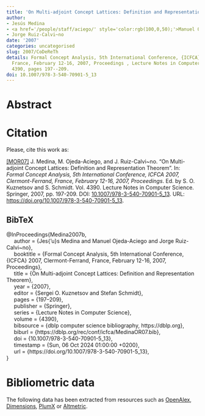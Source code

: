 ```yaml
---
title: 'On Multi-adjoint Concept Lattices: Definition and Representation Theorem'
author:
- Jesús Medina
- <a href='/people/staff/aciego/' style='color:rgb(100,0,50);'>Manuel Ojeda-Aciego</a>
- Jorge Ruiz-Calvi~no
date: '2007'
categories: uncategorised
slug: 2007/CoDeReTh
details: Formal Concept Analysis, 5th International Conference, {ICFCA} 2007, Clermont-Ferrand,
  France, February 12-16, 2007, Proceedings , Lecture Notes in Computer Science vol.
  4390, pages 197--209.
doi: 10.1007/978-3-540-70901-5_13
---
```




# Abstract










# Citation
Please, cite this work as:


<a name=bib-Medina2007b></a>[[MOR07]](#cite-Medina2007b) J. Medina, M. Ojeda-Aciego, and J. Ruiz-Calvi~no. “On Multi-adjoint Concept Lattices: Definition and Representation Theorem”. In: _Formal Concept Analysis, 5th International Conference, ICFCA 2007, Clermont-Ferrand, France, February 12-16, 2007, Proceedings_. Ed. by S. O. Kuznetsov and S. Schmidt. Vol. 4390. Lecture Notes in Computer Science. Springer, 2007, pp. 197-209. DOI: [10.1007/978-3-540-70901-5\_13](https://doi.org/10.1007%2F978-3-540-70901-5%5C_13). URL: [https://doi.org/10.1007/978-3-540-70901-5\_13](https://doi.org/10.1007/978-3-540-70901-5\_13).

::: {.callout-note appearance="minimal" collapse=true}

## BibTeX

@InProceedings{Medina2007b,<br>&nbsp;&nbsp;&nbsp;&nbsp;  author = {Jes{\a'u}s Medina and Manuel Ojeda-Aciego and Jorge Ruiz-Calvi~no},<br>&nbsp;&nbsp;&nbsp;&nbsp;  booktitle = {Formal Concept Analysis, 5th International Conference, {ICFCA} 2007, Clermont-Ferrand, France, February 12-16, 2007, Proceedings},<br>&nbsp;&nbsp;&nbsp;&nbsp;  title = {On Multi-adjoint Concept Lattices: Definition and Representation Theorem},<br>&nbsp;&nbsp;&nbsp;&nbsp;  year = {2007},<br>&nbsp;&nbsp;&nbsp;&nbsp;  editor = {Sergei O. Kuznetsov and Stefan Schmidt},<br>&nbsp;&nbsp;&nbsp;&nbsp;  pages = {197--209},<br>&nbsp;&nbsp;&nbsp;&nbsp;  publisher = {Springer},<br>&nbsp;&nbsp;&nbsp;&nbsp;  series = {Lecture Notes in Computer Science},<br>&nbsp;&nbsp;&nbsp;&nbsp;  volume = {4390},<br>&nbsp;&nbsp;&nbsp;&nbsp;  bibsource = {dblp computer science bibliography, https://dblp.org},<br>&nbsp;&nbsp;&nbsp;&nbsp;  biburl = {https://dblp.org/rec/conf/icfca/MedinaOR07.bib},<br>&nbsp;&nbsp;&nbsp;&nbsp;  doi = {10.1007/978-3-540-70901-5\_13},<br>&nbsp;&nbsp;&nbsp;&nbsp;  timestamp = {Sun, 06 Oct 2024 01:00:00 +0200},<br>&nbsp;&nbsp;&nbsp;&nbsp;  url = {https://doi.org/10.1007/978-3-540-70901-5\_13},<br>}

:::



# Bibliometric data


The following data has been extracted from resources such as [OpenAlex](https://openalex.org/), [Dimensions](https://app.dimensions.ai/), [PlumX](https://www.elsevier.com/insights/metrics/plumx) or [Altmetric](https://www.altmetric.com/).

<div style="display: flex; justify-content: center; align-items: center; height: 100%;">
<span class="__dimensions_badge_embed__" data-doi="10.1007/978-3-540-70901-5_13" data-legend="always"></span></div><script async src="https://badge.dimensions.ai/badge.js" charset="utf-8"></script>

<div style="display: flex; justify-content: center; align-items: center; height: 100%;">
<a href="https://plu.mx/plum/a/?doi=10.1007/978-3-540-70901-5_13" class="plumx-details" data-site="plum" data-hide-when-empty="true">On Multi-adjoint Concept Lattices: Definition and Representation Theorem</a></div>

<div style="display: flex; justify-content: center; align-items: center; height: 100%;">
<script type="text/javascript" src="https://d1bxh8uas1mnw7.cloudfront.net/assets/embed.js"></script><div data-badge-type="medium-donut" class="altmetric-embed" data-badge-details="right" data-doi="10.1007/978-3-540-70901-5_13"></div></div>


## Cites

The following graph plots the number of cites received by this work from its publication, on a yearly basis.

```r
#| echo: false
#| results: asis
#| warning: false
#| message: false
source(here::here('scripts', 'manage_publications.R'))
df <- readRDS('citation_history.rds')
plot_citation_history(df)
```



## Papers citing this work

The following is a non-exhaustive list of papers that cite this work:


<a name=bib-Alcalde_2011></a>[[1]](#cite-Alcalde_2011) C. Alcalde, A. Burusco, and R. Fuentes-Gonzalez. “On the solutions of L-fuzzy relational equations with sub-triangle composition and its relation with the L-Fuzzy Concept Theory”. In: _Proceedings of the 7th conference of the European Society for Fuzzy Logic and Technology (EUSFLAT-2011)_. EUSFLAT-2011 and LFA-2011. Atlantis Press, 2011. DOI: [10.2991/eusflat.2011.96](https://doi.org/10.2991%2Feusflat.2011.96). URL: [http://dx.doi.org/10.2991/eusflat.2011.96](http://dx.doi.org/10.2991/eusflat.2011.96).

<a name=bib-Alcalde_2010></a>[[2]](#cite-Alcalde_2010) C. Alcalde, A. Burusco, and R. Fuentes-González. “Obtaining Significant Relations in L-Fuzzy Contexts”. In: _Trends in Applied Intelligent Systems_. Springer Berlin Heidelberg, 2010, p. 183–192. ISBN: 9783642130250. DOI: [10.1007/978-3-642-13025-0_20](https://doi.org/10.1007%2F978-3-642-13025-0_20). URL: [http://dx.doi.org/10.1007/978-3-642-13025-0_20](http://dx.doi.org/10.1007/978-3-642-13025-0_20).

<a name=bib-Alcalde_2012></a>[[3]](#cite-Alcalde_2012) C. Alcalde, A. Burusco, and R. Fuentes-González. “Some Results on the Composition of L-Fuzzy Contexts”. In: _Advances in Computational Intelligence_. Springer Berlin Heidelberg, 2012, p. 305–314. ISBN: 9783642317156. DOI: [10.1007/978-3-642-31715-6_33](https://doi.org/10.1007%2F978-3-642-31715-6_33). URL: [http://dx.doi.org/10.1007/978-3-642-31715-6_33](http://dx.doi.org/10.1007/978-3-642-31715-6_33).

<a name=bib-Alcalde_20111></a>[[4]](#cite-Alcalde_20111) C. Alcalde, A. Burusco, R. Fuentes-González, et al. “The use of linguistic variables and fuzzy propositions in the <mml:math xmlns:mml="http://www.w3.org/1998/Math/MathML" altimg="si73.gif" display="inline" overflow="scroll"><mml:mi>L</mml:mi></mml:math>-Fuzzy concept theory”. In: _Computers &amp; Mathematics with Applications_ 62.8 (Oct. 2011), p. 3111–3122. ISSN: 0898-1221. DOI: [10.1016/j.camwa.2011.08.024](https://doi.org/10.1016%2Fj.camwa.2011.08.024). URL: [http://dx.doi.org/10.1016/j.camwa.2011.08.024](http://dx.doi.org/10.1016/j.camwa.2011.08.024).

<a name=bib-Antoni_2018></a>[[5]](#cite-Antoni_2018) L. Antoni, S. Krajči, and O. Krídlo. “On Fuzzy Generalizations of Concept Lattices”. In: _Interactions Between Computational Intelligence and Mathematics_. Springer International Publishing, 2018, p. 79–103. ISBN: 9783319746814. DOI: [10.1007/978-3-319-74681-4_6](https://doi.org/10.1007%2F978-3-319-74681-4_6). URL: [http://dx.doi.org/10.1007/978-3-319-74681-4_6](http://dx.doi.org/10.1007/978-3-319-74681-4_6).

<a name=bib-Belohlavek_2008></a>[[6]](#cite-Belohlavek_2008) R. Belohlavek. “Relational Data,Formal Concept Analysis, and Graded Attributes”. In: _Handbook of Research on Fuzzy Information Processing in Databases_. IGI Global, 2008, p. 462–489. DOI: [10.4018/978-1-59904-853-6.ch018](https://doi.org/10.4018%2F978-1-59904-853-6.ch018). URL: [http://dx.doi.org/10.4018/978-1-59904-853-6.ch018](http://dx.doi.org/10.4018/978-1-59904-853-6.ch018).

<a name=bib-Ben_tez_Caballero_2017></a>[[7]](#cite-Ben_tez_Caballero_2017) M. J. Benítez-Caballero, J. Medina, and E. Ramírez-Poussa. “Reducing Concept Lattices from Rough Set Theory”. In: _Advances in Fuzzy Logic and Technology 2017_. Springer International Publishing, Sep. 2017, p. 177–186. ISBN: 9783319668307. DOI: [10.1007/978-3-319-66830-7_17](https://doi.org/10.1007%2F978-3-319-66830-7_17). URL: [http://dx.doi.org/10.1007/978-3-319-66830-7_17](http://dx.doi.org/10.1007/978-3-319-66830-7_17).

<a name=bib-Butka_20141></a>[[8]](#cite-Butka_20141) P. Butka, J. Pócs, and J. Pócsová. “On equivalence of conceptual scaling and generalized one-sided concept lattices”. In: _Information Sciences_ 259 (Feb. 2014), p. 57–70. ISSN: 0020-0255. DOI: [10.1016/j.ins.2013.08.047](https://doi.org/10.1016%2Fj.ins.2013.08.047). URL: [http://dx.doi.org/10.1016/j.ins.2013.08.047](http://dx.doi.org/10.1016/j.ins.2013.08.047).

<a name=bib-Butka_2013></a>[[9]](#cite-Butka_2013) P. Butka, J. Pócs, and J. Pócsová. “Representation of Fuzzy Concept Lattices in the Framework of Classical FCA”. In: _Journal of Applied Mathematics_ 2013 (2013), p. 1–7. ISSN: 1687-0042. DOI: [10.1155/2013/236725](https://doi.org/10.1155%2F2013%2F236725). URL: [http://dx.doi.org/10.1155/2013/236725](http://dx.doi.org/10.1155/2013/236725).

<a name=bib-Butka_2014></a>[[10]](#cite-Butka_2014) P. Butka, J. Pocsova, and J. Pocs. “Bisection-based merging algorithm for creation of one-sided concept lattices”. In: _2014 IEEE 12th International Symposium on Applied Machine Intelligence and Informatics (SAMI)_. IEEE, Jan. 2014, p. 103–108. DOI: [10.1109/sami.2014.6822386](https://doi.org/10.1109%2Fsami.2014.6822386). URL: [http://dx.doi.org/10.1109/sami.2014.6822386](http://dx.doi.org/10.1109/sami.2014.6822386).

<a name=bib-Lai_2021></a>[[11]](#cite-Lai_2021) H. Lai and L. Shen. “Multi-adjoint concept lattices via quantaloid-enriched categories”. In: _Fuzzy Sets and Systems_ 405 (Feb. 2021), p. 74–87. ISSN: 0165-0114. DOI: [10.1016/j.fss.2020.03.007](https://doi.org/10.1016%2Fj.fss.2020.03.007). URL: [http://dx.doi.org/10.1016/j.fss.2020.03.007](http://dx.doi.org/10.1016/j.fss.2020.03.007).

<a name=bib-Li_2010></a>[[12]](#cite-Li_2010) L. Li and J. Zhang. “Attribute reduction in fuzzy concept lattices based on the T implication”. In: _Knowledge-Based Systems_ 23.6 (Aug. 2010), p. 497–503. ISSN: 0950-7051. DOI: [10.1016/j.knosys.2010.03.006](https://doi.org/10.1016%2Fj.knosys.2010.03.006). URL: [http://dx.doi.org/10.1016/j.knosys.2010.03.006](http://dx.doi.org/10.1016/j.knosys.2010.03.006).

<a name=bib-Medina_2010></a>[[13]](#cite-Medina_2010) J. Medina and M. Ojeda-Aciego. “Multi-adjoint t-concept lattices”. In: _Information Sciences_ 180.5 (Mar. 2010), p. 712–725. ISSN: 0020-0255. DOI: [10.1016/j.ins.2009.11.018](https://doi.org/10.1016%2Fj.ins.2009.11.018). URL: [http://dx.doi.org/10.1016/j.ins.2009.11.018](http://dx.doi.org/10.1016/j.ins.2009.11.018).

<a name=bib-Medina_2009></a>[[14]](#cite-Medina_2009) J. Medina, M. Ojeda-Aciego, and J. Ruiz-Calviño. “Formal concept analysis via multi-adjoint concept lattices”. In: _Fuzzy Sets and Systems_ 160.2 (Jan. 2009), p. 130–144. ISSN: 0165-0114. DOI: [10.1016/j.fss.2008.05.004](https://doi.org/10.1016%2Fj.fss.2008.05.004). URL: [http://dx.doi.org/10.1016/j.fss.2008.05.004](http://dx.doi.org/10.1016/j.fss.2008.05.004).

<a name=bib-Medina_2008></a>[[15]](#cite-Medina_2008) J. Medina, M. Ojeda-Aciego, and J. Ruiz-Calviño. “Relating generalized concept lattices and concept lattices for non-commutative conjunctors”. In: _Applied Mathematics Letters_ 21.12 (Dec. 2008), p. 1296–1300. ISSN: 0893-9659. DOI: [10.1016/j.aml.2007.12.026](https://doi.org/10.1016%2Fj.aml.2007.12.026). URL: [http://dx.doi.org/10.1016/j.aml.2007.12.026](http://dx.doi.org/10.1016/j.aml.2007.12.026).

<a name=bib-Orujov_2018></a>[[16]](#cite-Orujov_2018) F. Orujov, R. Maskeliūnas, R. Damaševičius, et al. “Smartphone based intelligent indoor positioning using fuzzy logic”. In: _Future Generation Computer Systems_ 89 (Dec. 2018), p. 335–348. ISSN: 0167-739X. DOI: [10.1016/j.future.2018.06.030](https://doi.org/10.1016%2Fj.future.2018.06.030). URL: [http://dx.doi.org/10.1016/j.future.2018.06.030](http://dx.doi.org/10.1016/j.future.2018.06.030).

<a name=bib-P_cs_2012></a>[[17]](#cite-P_cs_2012) J. Pócs. “Note on generating fuzzy concept lattices via Galois connections”. In: _Information Sciences_ 185.1 (Feb. 2012), p. 128–136. ISSN: 0020-0255. DOI: [10.1016/j.ins.2011.09.021](https://doi.org/10.1016%2Fj.ins.2011.09.021). URL: [http://dx.doi.org/10.1016/j.ins.2011.09.021](http://dx.doi.org/10.1016/j.ins.2011.09.021).

<a name=bib-Poelmans_2014></a>[[18]](#cite-Poelmans_2014) J. Poelmans, D. I. Ignatov, S. O. Kuznetsov, et al. “Fuzzy and rough formal concept analysis: a survey”. In: _International Journal of General Systems_ 43.2 (Jan. 2014), p. 105–134. ISSN: 1563-5104. DOI: [10.1080/03081079.2013.862377](https://doi.org/10.1080%2F03081079.2013.862377). URL: [http://dx.doi.org/10.1080/03081079.2013.862377](http://dx.doi.org/10.1080/03081079.2013.862377).

<a name=bib-Poelmans_2013></a>[[19]](#cite-Poelmans_2013) J. Poelmans, S. O. Kuznetsov, D. I. Ignatov, et al. “Formal Concept Analysis in knowledge processing: A survey on models and techniques”. In: _Expert Systems with Applications_ 40.16 (Nov. 2013), p. 6601–6623. ISSN: 0957-4174. DOI: [10.1016/j.eswa.2013.05.007](https://doi.org/10.1016%2Fj.eswa.2013.05.007). URL: [http://dx.doi.org/10.1016/j.eswa.2013.05.007](http://dx.doi.org/10.1016/j.eswa.2013.05.007).

<a name=bib-Wang_2010></a>[[20]](#cite-Wang_2010) L. Wang, X. Liu, and J. Cao. “A new algebraic structure for formal concept analysis”. In: _Information Sciences_ 180.24 (Dec. 2010), p. 4865–4876. ISSN: 0020-0255. DOI: [10.1016/j.ins.2010.08.020](https://doi.org/10.1016%2Fj.ins.2010.08.020). URL: [http://dx.doi.org/10.1016/j.ins.2010.08.020](http://dx.doi.org/10.1016/j.ins.2010.08.020).

<a name=bib-Yao_2016></a>[[21]](#cite-Yao_2016) W. Yao, S. Han, and R. Wang. “Lattice-theoretic contexts and their concept lattices via Galois ideals”. In: _Information Sciences_ 339 (Apr. 2016), p. 1–18. ISSN: 0020-0255. DOI: [10.1016/j.ins.2015.12.028](https://doi.org/10.1016%2Fj.ins.2015.12.028). URL: [http://dx.doi.org/10.1016/j.ins.2015.12.028](http://dx.doi.org/10.1016/j.ins.2015.12.028).

<a name=bib-Zhai_2019></a>[[22]](#cite-Zhai_2019) Y. Zhai and D. Li. “Knowledge structure preserving fuzzy attribute reduction in fuzzy formal context”. In: _International Journal of Approximate Reasoning_ 115 (Dec. 2019), p. 209–220. ISSN: 0888-613X. DOI: [10.1016/j.ijar.2019.09.012](https://doi.org/10.1016%2Fj.ijar.2019.09.012). URL: [http://dx.doi.org/10.1016/j.ijar.2019.09.012](http://dx.doi.org/10.1016/j.ijar.2019.09.012).

